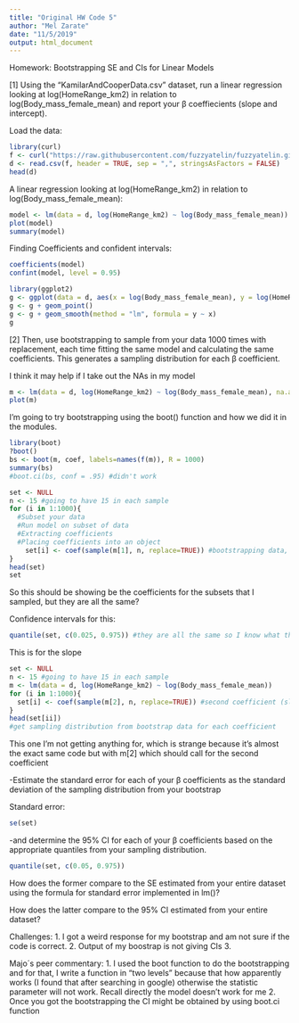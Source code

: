 ```yaml
---
title: "Original HW Code 5"
author: "Mel Zarate"
date: "11/5/2019"
output: html_document
---
```


Homework: Bootstrapping SE and CIs for Linear Models

[1] Using the “KamilarAndCooperData.csv” dataset, run a linear regression looking at log(HomeRange_km2) in relation to log(Body_mass_female_mean) and report your β coeffiecients (slope and intercept).

Load the data: 
```r
library(curl)
f <- curl("https://raw.githubusercontent.com/fuzzyatelin/fuzzyatelin.github.io/master/AN597_Fall19/KamilarAndCooperData.csv")
d <- read.csv(f, header = TRUE, sep = ",", stringsAsFactors = FALSE)
head(d)
```

A linear regression looking at log(HomeRange_km2) in relation to log(Body_mass_female_mean):

```r
model <- lm(data = d, log(HomeRange_km2) ~ log(Body_mass_female_mean))
plot(model)
summary(model)
```

Finding Coefficients and confident intervals: 
```r
coefficients(model)
confint(model, level = 0.95)
```


```r
library(ggplot2)
g <- ggplot(data = d, aes(x = log(Body_mass_female_mean), y = log(HomeRange_km2)))
g <- g + geom_point()
g <- g + geom_smooth(method = "lm", formula = y ~ x)
g
```


[2] Then, use bootstrapping to sample from your data 1000 times with replacement, each time fitting the same model and calculating the same coefficients. This generates a sampling distribution for each β coefficient.


I think it may help if I take out the NAs in my model 
```r
m <- lm(data = d, log(HomeRange_km2) ~ log(Body_mass_female_mean), na.action=na.exclude)
plot(m)
```

I'm going to try bootstrapping using the boot() function and how we did it in the modules. 

```r
library(boot)
?boot()
bs <- boot(m, coef, labels=names(f(m)), R = 1000)
summary(bs)
#boot.ci(bs, conf = .95) #didn't work
```


```r
set <- NULL 
n <- 15 #going to have 15 in each sample
for (i in 1:1000){
  #Subset your data
  #Run model on subset of data
  #Extracting coefficients
  #Placing coefficients into an object
    set[i] <- coef(sample(m[1], n, replace=TRUE)) #bootstrapping data, running model on the subset, and extracting first coefficients (intercepts)
}
head(set)
set
```
So this should be showing be the coefficients for the subsets that I sampled, but they are all the same? 

Confidence intervals for this: 

```r
quantile(set, c(0.025, 0.975)) #they are all the same so I know what this will be...
```


This is for the slope
```r
set <- NULL 
n <- 15 #going to have 15 in each sample
m <- lm(data = d, log(HomeRange_km2) ~ log(Body_mass_female_mean))
for (i in 1:1000){
  set[i] <- coef(sample(m[2], n, replace=TRUE)) #second coefficient (slope)
}
head(set[ii])
#get sampling distribution from bootstrap data for each coefficient
```
This one I'm not getting anything for, which is strange because it's almost the exact same code but with m[2] which should call for the second coefficient 

-Estimate the standard error for each of your β coefficients as the standard deviation of the sampling distribution from your bootstrap 

Standard error: 
```r
se(set)
```


-and determine the 95% CI for each of your β coefficients based on the appropriate quantiles from your sampling distribution.

```r
quantile(set, c(0.05, 0.975))
```


How does the former compare to the SE estimated from your entire dataset using the formula for standard error implemented in lm()?

How does the latter compare to the 95% CI estimated from your entire dataset?

Challenges: 
1. I got a weird response for my bootstrap and am not sure if the code is correct. 
2. Output of my boostrap is not giving CIs
3. 

Majo´s peer commentary:
1. I used the boot function to do the bootstrapping and for that, I write a function in "two levels" because that how apparently works (I found that after searching in google) otherwise the statistic parameter will not work. Recall directly the model doesn't work for me
2. Once you got the bootstrapping the CI might be obtained by using boot.ci function



